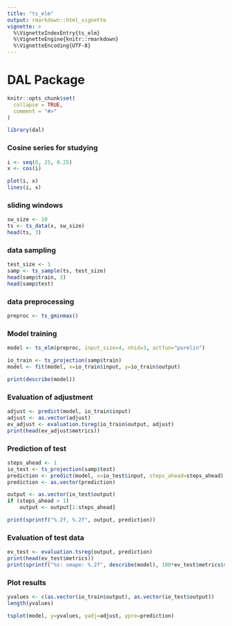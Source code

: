 ```yaml
---
title: "ts_elm"
output: rmarkdown::html_vignette
vignette: >
  %\VignetteIndexEntry{ts_elm}
  %\VignetteEngine{knitr::rmarkdown}
  %\VignetteEncoding{UTF-8}
---
```


# DAL Package

```r
knitr::opts_chunk$set(
  collapse = TRUE,
  comment = "#>"
)
```

```r
library(dal)
```

### Cosine series for studying
```r
i <- seq(0, 25, 0.25)
x <- cos(i)

plot(i, x)
lines(i, x)
```

### sliding windows
```r
sw_size <- 10
ts <- ts_data(x, sw_size)
head(ts, 3)
```

### data sampling
```r
test_size <- 1
samp <- ts_sample(ts, test_size)
head(samp$train, 3)
head(samp$test)
```

### data preprocessing
```r
preproc <- ts_gminmax()
```

### Model training
```r
model <- ts_elm(preproc, input_size=4, nhid=3, actfun="purelin")

io_train <- ts_projection(samp$train)
model <- fit(model, x=io_train$input, y=io_train$output)

print(describe(model))
```

### Evaluation of adjustment
```r
adjust <- predict(model, io_train$input)
adjust <- as.vector(adjust)
ev_adjust <- evaluation.tsreg(io_train$output, adjust)
print(head(ev_adjust$metrics))
```

### Prediction of test
```r
steps_ahead <- 1
io_test <- ts_projection(samp$test)
prediction <- predict(model, x=io_test$input, steps_ahead=steps_ahead)
prediction <- as.vector(prediction)

output <- as.vector(io_test$output)
if (steps_ahead > 1)
    output <- output[1:steps_ahead]

print(sprintf("%.2f, %.2f", output, prediction))
```

### Evaluation of test data
```r
ev_test <- evaluation.tsreg(output, prediction)
print(head(ev_test$metrics))
print(sprintf("%s: smape: %.2f", describe(model), 100*ev_test$metrics$smape))
```

### Plot results
```r
yvalues <- c(as.vector(io_train$output), as.vector(io_test$output))
length(yvalues)
```

```r
tsplot(model, y=yvalues, yadj=adjust, ypre=prediction)
```
